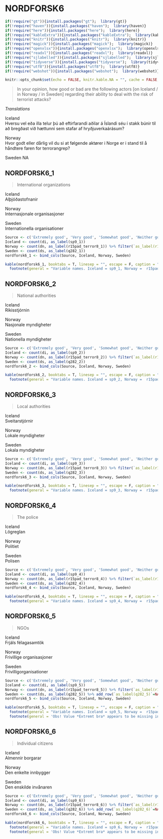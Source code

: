# NORDFORSK6

```r
if(!require("gt")){install.packages("gt");  library(gt)}
if(!require("haven")){install.packages("haven");  library(haven)}
if(!require("here")){install.packages("here");  library(here)}
if(!require("kableExtra")){install.packages("kableExtra");  library(kableExtra)}
if(!require("knitr")){install.packages("knitr");  library(knitr)}
if(!require("magick")){install.packages("magick");  library(magick)}
if(!require("openxlsx")){install.packages("openxlsx");  library(openxlsx)}
if(!require("readxl")){install.packages("readxl");  library(readxl)}
if(!require("sjlabelled")){install.packages("sjlabelled");  library(sjlabelled)}
if(!require("tidyverse")){install.packages("tidyverse");  library(tidyverse)}
if(!require("utf8")){install.packages("utf8");  library(utf8)}
if(!require("webshot")){install.packages("webshot");  library(webshot)}

knitr::opts_chunk$set(echo = FALSE, knitr.kable.NA = "", cache = FALSE, message = FALSE )
```

> In your opinion, how good or bad are the following actors [on Iceland / in Norway / in Sweden] regarding their ability to deal with the risk of terrorist attacks?

*Translations*

Iceland  
Hversu vel eða illa telur þú að eftirfarandi aðilar á Íslandi séu í stakk búnir til að bregðast við hættunni sem stafar af hryðjuverkaárásum? 

Norway  
Hvor godt eller dårlig vil du si at følgende aktører i Norge er i stand til å håndtere faren for terrorangrep? 

Sweden 
NA

## NORDFORSK6_1

> International organizations

Iceland  
Alþjóðastofnanir

Norway  
Internasjonale organisasjoner

Sweden  
Internationella organisationer

```r
Source <- c('Extremely good', 'Very good', 'Somewhat good', 'Neither good nor bad', 'Somewhat bad', 'Very bad', 'Extremely bad', NA)
Iceland <- count(di, as_label(sp9_1))
Norway <- count(dn, as_label(r15pad_terror8_1)) %>% filter(`as_label(r15pad_terror8_1)` != 'Ikke spurt')
Sweden <- count(ds, as_label(q282_1))
nordforsk6_1 <- bind_cols(Source, Iceland, Norway, Sweden)

kable(nordforsk6_1, booktabs = T, linesep = "", escape = F, caption = "Panel variable names and values",  col.names = linebreak(c("Pooled", "Iceland", 'n', "Norway", 'n', "Sweden", 'n'))) %>%
  footnote(general = "Variable names. Iceland = sp9_1, Norway =  r15pad_terror8_1, Sweden = q282_1")
```

## NORDFORSK6_2

> National authorities

Iceland  
Ríkisstjórnin

Norway  
Nasjonale myndigheter

Sweden  
Nationella myndigheter

```r
Source <- c('Extremely good', 'Very good', 'Somewhat good', 'Neither good nor bad', 'Somewhat bad', 'Very bad', 'Extremely bad', NA)
Iceland <- count(di, as_label(sp9_2)) 
Norway <- count(dn, as_label(r15pad_terror8_2)) %>% filter(`as_label(r15pad_terror8_2)` != 'Ikke spurt')
Sweden <- count(ds, as_label(q282_2))
nordforsk6_2 <- bind_cols(Source, Iceland, Norway, Sweden)

kable(nordforsk6_2, booktabs = T, linesep = "", escape = F, caption = "Panel variable names and values",  col.names = linebreak(c("Pooled", "Iceland", 'n', "Norway", 'n', "Sweden", 'n'))) %>%
  footnote(general = "Variable names. Iceland = sp9_2, Norway =  r15pad_terror8_2, Sweden = q282_2")
```

## NORDFORSK6_3

> Local authorities

Iceland  
Sveitarstjórnir

Norway  
Lokale myndigheter

Sweden  
Lokala myndigheter

```r
Source <- c('Extremely good', 'Very good', 'Somewhat good', 'Neither good nor bad', 'Somewhat bad', 'Very bad', 'Extremely bad', NA)
Iceland <- count(di, as_label(sp9_3)) 
Norway <- count(dn, as_label(r15pad_terror8_3)) %>% filter(`as_label(r15pad_terror8_3)` != 'Ikke spurt')
Sweden <- count(ds, as_label(q282_3))
nordforsk6_3 <- bind_cols(Source, Iceland, Norway, Sweden)

kable(nordforsk6_3, booktabs = T, linesep = "", escape = F, caption = "Panel variable names and values",  col.names = linebreak(c("Pooled", "Iceland", 'n', "Norway", 'n', "Sweden", 'n'))) %>%
  footnote(general = "Variable names. Iceland = sp9_3, Norway =  r15pad_terror8_3, Sweden = q282_3")
```

## NORDFORSK6_4

> The police

Iceland  
Lögreglan

Norway  
Politiet

Sweden  
Polisen   

```r
Source <- c('Extremely good', 'Very good', 'Somewhat good', 'Neither good nor bad', 'Somewhat bad', 'Very bad', 'Extremely bad', NA)
Iceland <- count(di, as_label(sp9_4)) 
Norway <- count(dn, as_label(r15pad_terror8_4)) %>% filter(`as_label(r15pad_terror8_4)` != 'Ikke spurt')
Sweden <- count(ds, as_label(q282_4))
nordforsk6_4 <- bind_cols(Source, Iceland, Norway, Sweden)

kable(nordforsk6_4, booktabs = T, linesep = "", escape = F, caption = "Panel variable names and values",  col.names = linebreak(c("Pooled", "Iceland", 'n', "Norway", 'n', "Sweden", 'n'))) %>%
  footnote(general = "Variable names. Iceland = sp9_4, Norway =  r15pad_terror8_4, Sweden = q282_4")
```

## NORDFORSK6_5

> NGOs

Iceland  
Frjáls félagasamtök

Norway  
Frivillige organisasjoner

Sweden  
Frivilligorganisationer

```r
Source <- c('Extremely good', 'Very good', 'Somewhat good', 'Neither good nor bad', 'Somewhat bad', 'Very bad', 'Extremely bad', NA)
Iceland <- count(di, as_label(sp9_5)) 
Norway <- count(dn, as_label(r15pad_terror8_5)) %>% filter(`as_label(r15pad_terror8_5)` != 'Ikke spurt')
Sweden <- count(ds, as_label(q282_5)) %>% add_row(`as_label(q282_5)`=NA, n= NA, .before=1)
nordforsk6_5 <- bind_cols(Source, Iceland, Norway, Sweden)

kable(nordforsk6_5, booktabs = T, linesep = "", escape = F, caption = "Panel variable names and values",  col.names = linebreak(c("Pooled", "Iceland", 'n', "Norway", 'n', "Sweden", 'n'))) %>%
  footnote(general = "Variable names. Iceland = sp9_5, Norway =  r15pad_terror8_5, Sweden = q282_5") %>% 
  footnote(general = 'Obs! Value *Extremt bra* appears to be missing in the data set')
```

## NORDFORSK6_6

> Individual citizens

Iceland  
Almennir borgarar

Norway  
Den enkelte innbygger

Sweden  
Den enskilde invånaren

```r
Source <- c('Extremely good', 'Very good', 'Somewhat good', 'Neither good nor bad', 'Somewhat bad', 'Very bad', 'Extremely bad', NA)
Iceland <- count(di, as_label(sp9_6)) 
Norway <- count(dn, as_label(r15pad_terror8_6)) %>% filter(`as_label(r15pad_terror8_6)` != 'Ikke spurt')
Sweden <- count(ds, as_label(q282_6)) %>% add_row(`as_label(q282_6)`=NA, n=NA, .before = 1)
nordforsk6_6 <- bind_cols(Source, Iceland, Norway, Sweden)

kable(nordforsk6_6, booktabs = T, linesep = "", escape = F, caption = "Panel variable names and values",  col.names = linebreak(c("Pooled", "Iceland", 'n', "Norway", 'n', "Sweden", 'n'))) %>%
  footnote(general = "Variable names. Iceland = sp9_6, Norway =  r15pad_terror8_6, Sweden = q282_6") %>% 
  footnote(general = 'Obs! Value *Extremt bra* appears to be missing in the data set')
```
